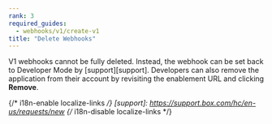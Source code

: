 ```yaml
---
rank: 3
required_guides:
  - webhooks/v1/create-v1
title: "Delete Webhooks"
---
```

V1 webhooks cannot be fully deleted. Instead, the webhook can be set back to
Developer Mode by [support][support]. Developers can also remove the
application from their account by revisiting the enablement URL and
clicking **Remove**.

{/* i18n-enable localize-links */}
[support]: https://support.box.com/hc/en-us/requests/new
{/* i18n-disable localize-links */}
